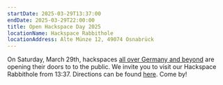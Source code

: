 ```yaml
---
startDate: 2025-03-29T13:37:00
endDate: 2025-03-29T22:00:00
title: Open Hackspace Day 2025
locationName: Hackspace Rabbithole
locationAddress: Alte Münze 12, 49074 Osnabrück
---
```


On Saturday, March 29th, hackspaces [all over Germany and beyond](https://events.ccc.de/2025/02/28/tag-des-offenen-hackspace-2025/) are opening their doors to to the public.
We invite you to visit our Hackspace Rabbithole from 13:37. Directions can be found [here](/en/hackspace/#directions). Come by!
